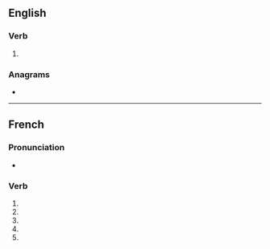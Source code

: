 {{also|salinisé}}
==English==

===Verb===
{{en-verb|salinis}}

# {{standard spelling of|from=non-Oxford British spelling|salinize|lang=en}}

===Anagrams===
* {{anagrams|en|Ainslies|Silesian|silanise}}

----

==French==

===Pronunciation===
* {{homophones|salinisent|salinises|lang=fr}}

===Verb===
{{fr-verb form}}

# {{conjugation of|saliniser||1|s|pres|ind|lang=fr}}
# {{conjugation of|saliniser||3|s|pres|ind|lang=fr}}
# {{conjugation of|saliniser||1|s|pres|sub|lang=fr}}
# {{conjugation of|saliniser||3|s|pres|sub|lang=fr}}
# {{conjugation of|saliniser||2|s|imp|lang=fr}}